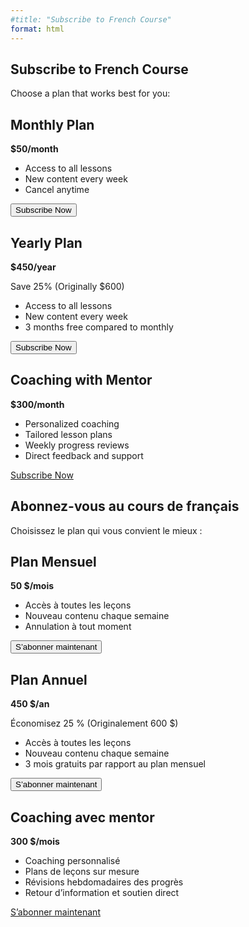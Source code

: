 ```yaml
---
#title: "Subscribe to French Course"
format: html
---
```

::: {.content-visible when-profile="english"}


# Subscribe to French Course

Choose a plan that works best for you:

::: {.pricing-container}
::: {.pricing-card}
## Monthly Plan
**$50/month**

- Access to all lessons
- New content every week
- Cancel anytime

<button id="monthly-button" class="btn btn-primary">Subscribe Now</button>
:::

::: {.pricing-card}
## Yearly Plan
**$450/year**

<span class="discount">Save 25% (Originally $600)</span>

- Access to all lessons
- New content every week
- 3 months free compared to monthly

<button id="yearly-button" class="btn btn-primary">Subscribe Now</button>
:::

::: {.pricing-card}
## Coaching with Mentor
**$300/month**

- Personalized coaching
- Tailored lesson plans
- Weekly progress reviews
- Direct feedback and support

<a href="https://forms.gle/cUqsy2YCYPk5X6hE9" class="btn btn-primary">Subscribe Now</a>
:::
:::

:::


::: {.content-visible when-profile="french"}

# Abonnez-vous au cours de français

Choisissez le plan qui vous convient le mieux :

::: {.pricing-container}
::: {.pricing-card}
## Plan Mensuel
**50 $/mois**

- Accès à toutes les leçons
- Nouveau contenu chaque semaine
- Annulation à tout moment

<button id="monthly-button" class="btn btn-primary">S'abonner maintenant</button>
:::

::: {.pricing-card}
## Plan Annuel
**450 $/an**

<span class="discount">Économisez 25 % (Originalement 600 $)</span>

- Accès à toutes les leçons
- Nouveau contenu chaque semaine
- 3 mois gratuits par rapport au plan mensuel

<button id="yearly-button" class="btn btn-primary">S'abonner maintenant</button>
:::

::: {.pricing-card}
## Coaching avec mentor
**300 $/mois**

- Coaching personnalisé
- Plans de leçons sur mesure
- Révisions hebdomadaires des progrès
- Retour d'information et soutien direct

<a href="https://forms.gle/cUqsy2YCYPk5X6hE9" class="btn btn-primary">S'abonner maintenant</a>
:::
:::

:::
